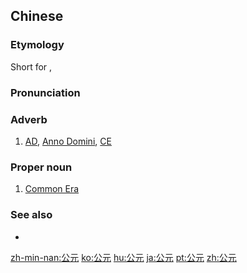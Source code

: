 ==Chinese==
{{zh-forms}}

===Etymology===
Short for {{zh-l|公曆紀元}}, {{zh-compound|公曆|紀元|Gregorian calendar|era}}

===Pronunciation===
{{zh-pron
|m=gōngyuán
|c=gung1 jyun4
|mn=kong-goân
|cat=adv,propn
}}

===Adverb===
{{zh-adv}}

# [[AD]], [[Anno Domini]], [[CE]]

===Proper noun===
{{zh-proper noun}}

# [[Common Era]]

===See also===
* {{zh-l|公元前}}

[[zh-min-nan:公元]]
[[ko:公元]]
[[hu:公元]]
[[ja:公元]]
[[pt:公元]]
[[zh:公元]]